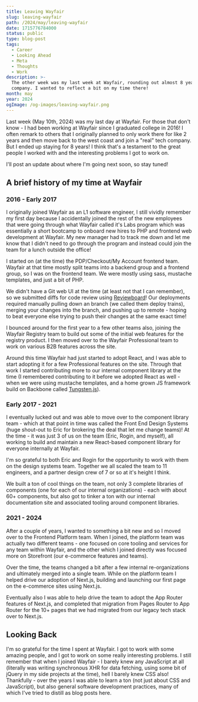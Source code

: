 ```yaml
---
title: Leaving Wayfair
slug: leaving-wayfair
path: /2024/may/leaving-wayfair
date: 1715776784000
status: public
type: blog-post
tags:
  - Career
  - Looking Ahead
  - Meta
  - Thoughts
  - Work
description: >-
  The other week was my last week at Wayfair, rounding out almost 8 years at the
  company. I wanted to reflect a bit on my time there!
month: may
year: 2024
ogImage: /og-images/leaving-wayfair.png
---
```



Last week (May 10th, 2024) was my last day at Wayfair. For those that don't know - I had been working at Wayfair since I graduated college in 2016! I often remark to others that I originally planned to only work there for like 2 years and then move back to the west coast and join a "real" tech company. But I ended up staying for 8 years! I think that's a testament to the great people I worked with and the interesting problems I got to work on.

I'll post an update about where I'm going next soon, so stay tuned!

## A brief history of my time at Wayfair

### 2016 - Early 2017

I originally joined Wayfair as an L1 software engineer, I still vividly remember my first day because I accidentally joined the rest of the new employees that were going through what Wayfair called it's Labs program which was essentially a short bootcamp to onboard new hires to PHP and frontend web development at Wayfair. My new manager had to track me down and let me know that I didn't need to go through the program and instead could join the team for a lunch outside the office!

I started on (at the time) the PDP/Checkout/My Account frontend team. Wayfair at that time mostly split teams into a backend group and a frontend group, so I was on the frontend team. We were mostly using sass, mustache templates, and just a bit of PHP.

We didn't have a Git web UI at the time (at least not that I can remember), so we submitted diffs for code review using [Reviewboard](https://www.reviewboard.org/)! Our deployments required manually pulling down an branch (we called them deploy trains), merging your changes into the branch, and pushing up to remote - hoping to beat everyone else trying to push their changes at the same exact time!

I bounced around for the first year to a few other teams also, joining the Wayfair Registry team to build out some of the initial web features for the registry product. I then moved over to the Wayfair Professional team to work on various B2B features across the site.

Around this time Wayfair had just started to adopt React, and I was able to start adopting it for a few Professional features on the site. Through that work I started contributing more to our internal component library at the time (I remembered contributing to it before we adopted React as well - when we were using mustache templates, and a home grown JS framework build on Backbone called [Tungsten.js](https://github.com/wayfair-archive/tungstenjs)).

### Early 2017 - 2021

I eventually lucked out and was able to move over to the component library team - which at that point in time was called the Front End Design Systems (huge shout-out to Eric for brokering the deal that let me change teams)! At the time - it was just 3 of us on the team (Eric, Rogin, and myself), all working to build and maintain a new React-based component library for everyone internally at Wayfair.

I'm so grateful to both Eric and Rogin for the opportunity to work with them on the design systems team. Together we all scaled the team to 11 engineers, and a partner design crew of 7 or so at it's height I think.

We built a ton of cool things on the team, not only 3 complete libraries of components (one for each of our internal organizations) - each with about 60+ components, but also got to tinker a ton with our internal documentation site and associated tooling around component libraries.

### 2021 - 2024

After a couple of years, I wanted to something a bit new and so I moved over to the Frontend Platform team. When I joined, the platform team was actually two different teams - one focused on core tooling and services for any team within Wayfair, and the other which I joined directly was focused more on Storefront (our e-commerce features and teams).

Over the time, the teams changed a bit after a few internal re-organizations and ultimately merged into a single team. While on the platform team I helped drive our adoption of Next.js, building and launching our first page on the e-commerce sites using Next.js.

Eventually also I was able to help drive the team to adopt the App Router features of Next.js, and completed that migration from Pages Router to App Router for the 10+ pages that we had migrated from our legacy tech stack over to Next.js.

## Looking Back

I'm so grateful for the time I spent at Wayfair. I got to work with some amazing people, and I got to work on some really interesting problems. I still remember that when I joined Wayfair - I barely knew any JavaScript at all (literally was writing synchronous XHR for data fetching, using some bit of jQuery in my side projects at the time), hell I barely knew CSS also! Thankfully - over the years I was able to learn a ton (not just about CSS and JavaScript), but also general software development practices, many of which I've tried to distill as blog posts here.
